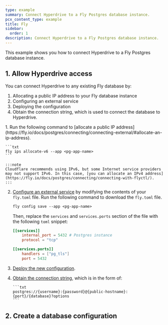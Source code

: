```yaml
---
type: example
summary: Connect Hyperdrive to a Fly Postgres database instance.
pcx_content_type: example
title: Fly
sidebar:
  order: 1
description: Connect Hyperdrive to a Fly Postgres database instance.
---
```



This example shows you how to connect Hyperdrive to a Fly Postgres database instance.

## 1. Allow Hyperdrive access

You can connect Hyperdrive to any existing Fly database by:

1. Allocating a public IP address to your Fly database instance
2. Configuring an external service
3. Deploying the configuration
4. Obtain the connection string, which is used to connect the database to Hyperdrive.

<Steps>
1. Run the following command to [allocate a public IP address](https://fly.io/docs/postgres/connecting/connecting-external/#allocate-an-ip-address).

    ```txt
    fly ips allocate-v6 --app <pg-app-name>
    ```

    :::note
    Cloudflare recommends using IPv6, but some Internet service providers may not support IPv6. In this case, [you can allocate an IPv4 address](https://fly.io/docs/postgres/connecting/connecting-with-flyctl/).
    :::

2.  [Configure an external service](https://fly.io/docs/postgres/connecting/connecting-external/#configure-an-external-service) by modifying the contents of your `fly.toml` file. Run the following command to download the `fly.toml` file.

    ```txt
    fly config save --app <pg-app-name>
    ```

    Then, replace the `services` and `services.ports` section of the file with the following `toml` snippet:

    ```toml
    [[services]]
    	internal_port = 5432 # Postgres instance
    	protocol = "tcp"

    [[services.ports]]
    	handlers = ["pg_tls"]
    	port = 5432
    ```

3.  [Deploy the new configuration](https://fly.io/docs/postgres/connecting/connecting-external/#deploy-with-the-new-configuration).
4.  [Obtain the connection string](https://fly.io/docs/postgres/connecting/connecting-external/#adapting-the-connection-string), which is in the form of:

        ```txt
        postgres://{username}:{password}@{public-hostname}:{port}/{database}?options
        ```

</Steps>

## 2. Create a database configuration

<Render file="create-hyperdrive-config" />
<Render file="create-hyperdrive-config-next-steps" />
